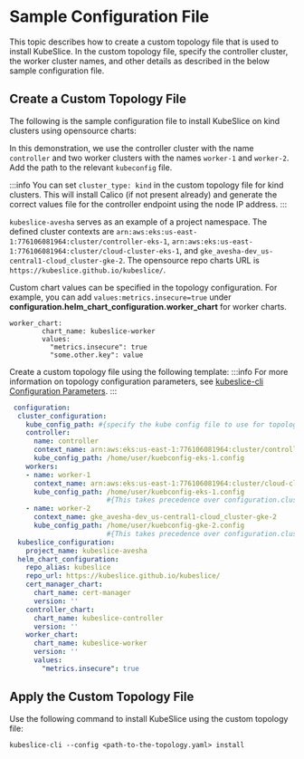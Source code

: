 # Sample Configuration File

This topic describes how to create a custom topology file that is used to install KubeSlice. In the custom topology 
file, specify the controller cluster, the worker cluster names, and other details as described in 
the below sample configuration file.

## Create a Custom Topology File
The following is the sample configuration file to install KubeSlice on kind clusters using opensource charts:

In this demonstration, we use the controller cluster with the name `controller` and two worker clusters with the names `worker-1` 
and `worker-2`. Add the path to the relevant `kubeconfig` file. 

:::info
You can set `cluster_type: kind` in the custom topology file for kind clusters. This will install Calico (if not present already) and 
generate the correct values file for the controller endpoint using the node IP address.
:::

`kubeslice-avesha` serves as an example of a project namespace. The defined cluster contexts  are `arn:aws:eks:us-east-1:776106081964:cluster/controller-eks-1`, 
`arn:aws:eks:us-east-1:776106081964:cluster/cloud-cluster-eks-1`, and `gke_avesha-dev_us-central1-cloud_cluster-gke-2`. 
The opensource repo charts URL is `https://kubeslice.github.io/kubeslice/`.

Custom chart values can be specified in the topology configuration. For example, you can add `values:metrics.insecure=true` under 
**configuration.helm_chart_configuration.worker_chart** for worker charts.

```
worker_chart:
        chart_name: kubeslice-worker
        values:
          "metrics.insecure": true
          "some.other.key": value
```

Create a custom topology file using the following template:
:::info
For more information on topology configuration parameters, 
see [kubeslice-cli Configuration Parameters](/versioned_docs/version-1.0.0/reference/kubeslice-cli-configuration-parameters.mdx).
:::
```yaml
 configuration: 
  cluster_configuration:
    kube_config_path: #{specify the kube config file to use for topology setup; for topology only}
    controller:
      name: controller
      context_name: arn:aws:eks:us-east-1:776106081964:cluster/controller-eks-1
      kube_config_path: /home/user/kuebconfig-eks-1.config
    workers: 
    - name: worker-1
      context_name: arn:aws:eks:us-east-1:776106081964:cluster/cloud-cluster-eks-1
      kube_config_path: /home/user/kuebconfig-eks-1.config
                        #{This takes precedence over configuration.cluster_configuration.kube_config_path}
    - name: worker-2
      context_name: gke_avesha-dev_us-central1-cloud_cluster-gke-2
      kube_config_path: /home/user/kuebconfig-gke-2.config
                        #{This takes precedence over configuration.cluster_configuration.kube_config_path}
  kubeslice_configuration:
    project_name: kubeslice-avesha
  helm_chart_configuration:
    repo_alias: kubeslice
    repo_url: https://kubeslice.github.io/kubeslice/
    cert_manager_chart:
      chart_name: cert-manager
      version: ''
    controller_chart:
      chart_name: kubeslice-controller
      version: ''
    worker_chart:
      chart_name: kubeslice-worker
      version: ''
      values: 
        "metrics.insecure": true
```

## Apply the Custom Topology File

Use the following command to install KubeSlice using the custom topology file:
```
kubeslice-cli --config <path-to-the-topology.yaml> install
```